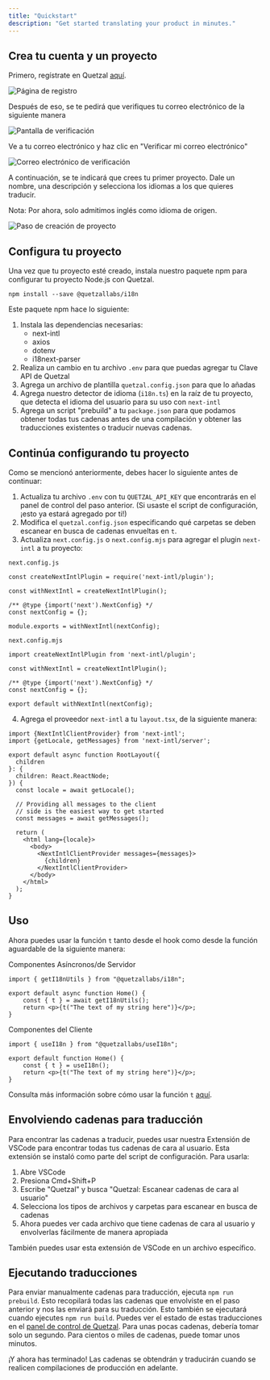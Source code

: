 ```yaml
---
title: "Quickstart"
description: "Get started translating your product in minutes."
---
```


## Crea tu cuenta y un proyecto

Primero, regístrate en Quetzal [aquí](https://getquetzal.com/signup).

![Página de registro](/images/signup.png)

Después de eso, se te pedirá que verifiques tu correo electrónico de la siguiente manera

![Pantalla de verificación](/images/verify-email-screen.png)

Ve a tu correo electrónico y haz clic en "Verificar mi correo electrónico"

![Correo electrónico de verificación](/images/verification-email.png)

A continuación, se te indicará que crees tu primer proyecto. Dale un nombre, una descripción y selecciona los idiomas a los que quieres traducir.

Nota: Por ahora, solo admitimos inglés como idioma de origen.

![Paso de creación de proyecto](/images/create-project-step.png)

## Configura tu proyecto

Una vez que tu proyecto esté creado, instala nuestro paquete npm para configurar tu proyecto Node.js con Quetzal.

```
npm install --save @quetzallabs/i18n
```

Este paquete npm hace lo siguiente:

1. Instala las dependencias necesarias:
   - next-intl
   - axios
   - dotenv
   - i18next-parser
2. Realiza un cambio en tu archivo `.env` para que puedas agregar tu Clave API de Quetzal
3. Agrega un archivo de plantilla `quetzal.config.json` para que lo añadas
4. Agrega nuestro detector de idioma (`i18n.ts`) en la raíz de tu proyecto, que detecta el idioma del usuario para su uso con `next-intl`
5. Agrega un script "prebuild" a tu `package.json` para que podamos obtener todas tus cadenas antes de una compilación y obtener las traducciones existentes o traducir nuevas cadenas.

## Continúa configurando tu proyecto

Como se mencionó anteriormente, debes hacer lo siguiente antes de continuar:

1. Actualiza tu archivo `.env` con tu `QUETZAL_API_KEY` que encontrarás en el panel de control del paso anterior. (Si usaste el script de configuración, ¡esto ya estará agregado por ti!)
2. Modifica el `quetzal.config.json` especificando qué carpetas se deben escanear en busca de cadenas envueltas en `t`.
3. Actualiza `next.config.js` o `next.config.mjs` para agregar el plugin `next-intl` a tu proyecto:

`next.config.js`

```
const createNextIntlPlugin = require('next-intl/plugin');

const withNextIntl = createNextIntlPlugin();

/** @type {import('next').NextConfig} */
const nextConfig = {};

module.exports = withNextIntl(nextConfig);
```

`next.config.mjs`

```
import createNextIntlPlugin from 'next-intl/plugin';

const withNextIntl = createNextIntlPlugin();

/** @type {import('next').NextConfig} */
const nextConfig = {};

export default withNextIntl(nextConfig);
```

4. Agrega el proveedor `next-intl` a tu `layout.tsx`, de la siguiente manera:

```
import {NextIntlClientProvider} from 'next-intl';
import {getLocale, getMessages} from 'next-intl/server';

export default async function RootLayout({
  children
}: {
  children: React.ReactNode;
}) {
  const locale = await getLocale();

  // Providing all messages to the client
  // side is the easiest way to get started
  const messages = await getMessages();

  return (
    <html lang={locale}>
      <body>
        <NextIntlClientProvider messages={messages}>
          {children}
        </NextIntlClientProvider>
      </body>
    </html>
  );
}
```

## Uso

Ahora puedes usar la función `t` tanto desde el hook como desde la función aguardable de la siguiente manera:

Componentes Asíncronos/de Servidor

```
import { getI18nUtils } from "@quetzallabs/i18n";

export default async function Home() {
    const { t } = await getI18nUtils();
    return <p>{t("The text of my string here")}</p>;
}
```

Componentes del Cliente

```
import { useI18n } from "@quetzallabs/useI18n";

export default function Home() {
    const { t } = useI18n();
    return <p>{t("The text of my string here")}</p>;
}
```

Consulta más información sobre cómo usar la función `t` [aquí](development.mdx).

## Envolviendo cadenas para traducción

Para encontrar las cadenas a traducir, puedes usar nuestra Extensión de VSCode para encontrar todas tus cadenas de cara al usuario. Esta extensión se instaló como parte del script de configuración. Para usarla:

1. Abre VSCode
2. Presiona Cmd+Shift+P
3. Escribe "Quetzal" y busca "Quetzal: Escanear cadenas de cara al usuario"
4. Selecciona los tipos de archivos y carpetas para escanear en busca de cadenas
5. Ahora puedes ver cada archivo que tiene cadenas de cara al usuario y envolverlas fácilmente de manera apropiada

También puedes usar esta extensión de VSCode en un archivo específico.

## Ejecutando traducciones

Para enviar manualmente cadenas para traducción, ejecuta `npm run prebuild`. Esto recopilará todas las cadenas que envolviste en el paso anterior y nos las enviará para su traducción. Esto también se ejecutará cuando ejecutes `npm run build`. Puedes ver el estado de estas traducciones en el [panel de control de Quetzal](https://getquetzal.com/dashboard). Para unas pocas cadenas, debería tomar solo un segundo. Para cientos o miles de cadenas, puede tomar unos minutos.

¡Y ahora has terminado! Las cadenas se obtendrán y traducirán cuando se realicen compilaciones de producción en adelante.

